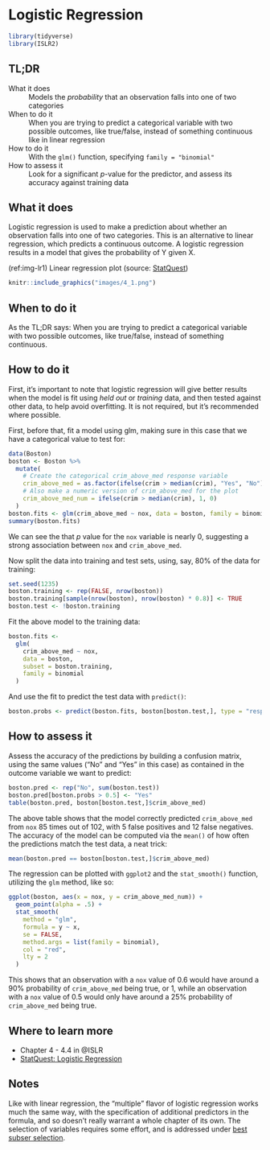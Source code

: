 # Logistic Regression {#logistic-regression}

```r
library(tidyverse)
library(ISLR2)
```

## TL;DR

What it does
: Models the *probability* that an observation falls into one of two categories

When to do it
: When you are trying to predict a categorical variable with two possible outcomes, like true/false, instead of something continuous like in linear regression

How to do it
: With the `glm()` function, specifying `family = "binomial"`

How to assess it
: Look for a significant $p$-value for the predictor, and assess its accuracy against training data

## What it does

Logistic regression is used to make a prediction about whether an observation falls into one of two categories. This is an alternative to linear regression, which predicts a continuous outcome. A logistic regression results in a model that gives the probability of Y given X. 

(ref:img-lr1) Linear regression plot (source: [StatQuest](https://youtu.be/yIYKR4sgzI8?t=222))

```r
knitr::include_graphics("images/4_1.png")
```
## When to do it

As the TL;DR says: When you are trying to predict a categorical variable with two possible outcomes, like true/false, instead of something continuous.

## How to do it

First, it's important to note that logistic regression will give better results when the model is fit using *held out* or *training* data, and then tested against other data, to help avoid overfitting. It is not required, but it's recommended where possible.

First, before that, fit a model using glm, making sure in this case that we have a categorical value to test for:

```r
data(Boston)
boston <- Boston %>%
  mutate(
    # Create the categorical crim_above_med response variable
    crim_above_med = as.factor(ifelse(crim > median(crim), "Yes", "No")),
    # Also make a numeric version of crim_above_med for the plot
    crim_above_med_num = ifelse(crim > median(crim), 1, 0)
  )
boston.fits <- glm(crim_above_med ~ nox, data = boston, family = binomial)
summary(boston.fits)
```

We can see the that $p$ value for the `nox` variable is nearly 0, suggesting a strong association between `nox` and `crim_above_med`.

Now split the data into training and test sets, using, say, 80% of the data for training:

```r
set.seed(1235)
boston.training <- rep(FALSE, nrow(boston))
boston.training[sample(nrow(boston), nrow(boston) * 0.8)] <- TRUE
boston.test <- !boston.training
```

Fit the above model to the training data:

```r
boston.fits <-
  glm(
    crim_above_med ~ nox,
    data = boston,
    subset = boston.training,
    family = binomial
  )
```

And use the fit to predict the test data with `predict()`:

```r
boston.probs <- predict(boston.fits, boston[boston.test,], type = "response")
```

## How to assess it

Assess the accuracy of the predictions by building a confusion matrix, using the same values ("No" and "Yes" in this case) as contained in the outcome variable we want to predict:

```r
boston.pred <- rep("No", sum(boston.test))
boston.pred[boston.probs > 0.5] <- "Yes"
table(boston.pred, boston[boston.test,]$crim_above_med)
```

The above table shows that the model correctly predicted `crim_above_med` from `nox` 85 times out of 102, with 5 false positives and 12 false negatives. The accuracy of the model can be computed via the `mean()` of how often the predictions match the test data, a neat trick:

```r
mean(boston.pred == boston[boston.test,]$crim_above_med)
```

The regression can be plotted with `ggplot2` and the `stat_smooth()` function, utilizing the `glm` method, like so:

```r
ggplot(boston, aes(x = nox, y = crim_above_med_num)) +
  geom_point(alpha = .5) +
  stat_smooth(
    method = "glm",
    formula = y ~ x,
    se = FALSE,
    method.args = list(family = binomial),
    col = "red",
    lty = 2
  )
```

This shows that an observation with a `nox` value of 0.6 would have around a 90% probability of `crim_above_med` being true, or 1, while an observation with a `nox` value of 0.5 would only have around a 25% probability of `crim_above_med` being true.

## Where to learn more

- Chapter 4 - 4.4 in @ISLR
- [StatQuest: Logistic Regression](https://www.youtube.com/watch?v=yIYKR4sgzI8)

## Notes

Like with linear regression, the "multiple" flavor of logistic regression works much the same way, with the specification of additional predictors in the formula, and so doesn't really warrant a whole chapter of its own. The selection of variables requires some effort, and is addressed under [best subser selection](#best_subset_selection).
